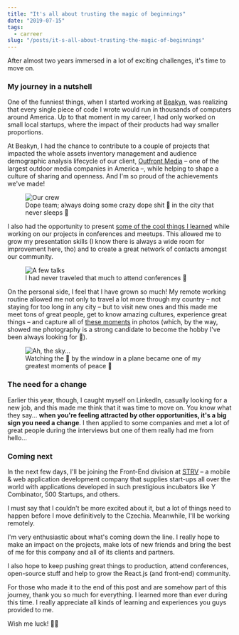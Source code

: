 ```yaml
---
title: "It's all about trusting the magic of beginnings"
date: "2019-07-15"
tags:
  - carreer
slug: "/posts/it-s-all-about-trusting-the-magic-of-beginnings"
---
```


After almost two years immersed in a lot of exciting challenges, it's time to move on.

### My journey in a nutshell

One of the funniest things, when I started working at [Beakyn](https://beakyn.com), was realizing that every single piece of code I wrote would run in thousands of computers around America. Up to that moment in my career, I had only worked on small local startups, where the impact of their products had way smaller proportions.

At Beakyn, I had the chance to contribute to a couple of projects that impacted the whole assets inventory management and audience demographic analysis lifecycle of our client, [Outfront Media](https://www.outfrontmedia.com) – one of the largest outdoor media companies in America –, while helping to shape a culture of sharing and openness. And I'm so proud of the achievements we've made!

<figure>
  <img src="./crew.jpg" alt="Our crew" />
  <figcaption>
    Dope team; always doing some crazy dope shit 👊 in the city that never
    sleeps 🗽
  </figcaption>
</figure>

I also had the opportunity to present [some of the cool things I learned](https://www.ythecombinator.space/talks) while working on our projects in conferences and meetups. This allowed me to grow my presentation skills (I know there is always a wide room for improvement here, tho) and to create a great network of contacts amongst our community.

<figure>
  <img src="./talks.jpg" alt="A few talks" />
  <figcaption>
    I had never traveled that much to attend conferences 🛫
  </figcaption>
</figure>

On the personal side, I feel that I have grown so much! My remote working routine allowed me not only to travel a lot more through my country – not staying for too long in any city – but to visit new ones and this made me meet tons of great people, get to know amazing cultures, experience great things – and capture all of [these moments](https://www.instagram.com/ythecombinator) in photos (which, by the way, showed me photography is a strong candidate to become the hobby I've been always looking for 📸).

<figure>
  <img src="./sky.jpg" alt="Ah, the sky..." />
  <figcaption>
    Watching the 🌅 by the window in a plane became one of my greatest moments
    of peace 🙏
  </figcaption>
</figure>

### The need for a change

Earlier this year, though, I caught myself on LinkedIn, casually looking for a new job, and this made me think that it was time to move on. You know what they say... **when you're feeling attracted by other opportunities, it's a big sign you need a change**. I then applied to some companies and met a lot of great people during the interviews but one of them really had me from hello...

### Coming next

In the next few days, I'll be joining the Front-End division at [STRV](https://www.strv.com) – a mobile & web application development company that supplies start-ups all over the world with applications developed in such prestigious incubators like Y Combinator, 500 Startups, and others.

I must say that I couldn't be more excited about it, but a lot of things need to happen before I move definitively to the Czechia. Meanwhile, I'll be working remotely.

I'm very enthusiastic about what's coming down the line. I really hope to make an impact on the projects, make lots of new friends and bring the best of me for this company and all of its clients and partners.

I also hope to keep pushing great things to production, attend conferences, open-source stuff and help to grow the React.js (and front-end) community.

For those who made it to the end of this post and are somehow part of this journey, thank you so much for everything. I learned more than ever during this time. I really appreciate all kinds of learning and experiences you guys provided to me.

Wish me luck! 🤞🎆
